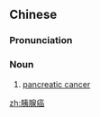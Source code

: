 ==Chinese==
{{zh-forms|type=21}}

===Pronunciation===
{{zh-pron
|m=yíxiàn癌
|c=ji4 sin3 ngaam4
|cat=n
}}

===Noun===
{{zh-noun}}

# [[pancreatic cancer]]

{{zh-cat|Oncology}}

[[zh:胰腺癌]]